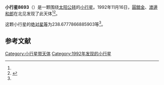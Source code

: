 {{Infobox planet
| bgcolour = #FFFFC0
| name = 8693 Matsuki
| symbol = 
| image = 
| caption = 
| discovery = yes
| discovery_ref = 
| discoverer = [[圓舘金|圓舘金]]、[[渡邊和郎|渡邊和郎]]
| discovery_site = [[北见|北见]] 
| discovered = 1992年11月16日
| designations = yes
| mp_name = 
| named_after = 
| alt_names = 1992 WH1/ 1958 RF / 1988 SB4
| mp_category = [[主带小行星|主带小行星]]
| orbit_ref = <ref name="a">[http://ssd.jpl.nasa.gov/sbdb.cgi?sstr=8693 8693 Matsuki] {{Wayback|url=http://ssd.jpl.nasa.gov/sbdb.cgi?sstr=8693 |date=20210807213339 }}，小行星數據庫瀏覽器（JPL Small-Body Database Browser）－[[美国国家航空航天局|美国国家航空航天局]]喷气推进实验室</ref>
| epoch = 2456400.5 (2013年4月18日更新)
| aphelion = {{convert|2.785352234453291|AU|km|3|abbr=on|lk=out}}
| perihelion = {{convert|2.026749673671411|AU|km|3|abbr=on}}
| semimajor = {{convert|2.406050954062351|AU|km|3|abbr=on}}
| eccentricity = 0.157644741
| period = 1363.187696 [[日|日]]<br />3.73[[儒略年|儒略年]]
| avg_speed = 
| inclination = 6.931821051608883
| asc_node = 127.7995412110428
| mean_anomaly = 
| arg_peri = 238.6777866885903
| satellites = 
| physical_characteristics = yes
| dimensions = 
| mass = 
| density = 
| surface_grav = 
| escape_velocity = 
| sidereal_day = 
| axial_tilt = 
| pole_ecliptic_lat = 
| pole_ecliptic_lon = 
| albedo = 
| temperatures= 
| temp_name1 = 
| mean_temp_1 = 
| max_temp_1 = 
| temp_name2 = 
| max_temp_2 = 
| spectral_type = 
| abs_magnitude = 238.6777866885903
}}

'''小行星8693'''（{{lang-en|8693 Matsuki}}）是一颗围绕[[太阳|太阳]][[公转|公转]]的[[小行星|小行星]]。1992年11月16日，[[圓舘金|圓舘金]]、[[渡邊和郎|渡邊和郎]]在北见发现了此天体<ref name="a" /><ref>{{cite news|title=小行星列表|url=http://cfa-www.harvard.edu/iau/lists/NumberedMPs.txt|accessdate=2013-07-08|newspaper=哈佛大学|archive-date=2008-05-17|archive-url=https://web.archive.org/web/20080517010638/http://cfa-www.harvard.edu/iau/lists/NumberedMPs.txt|dead-url=no}}</ref>。

这颗小行星的[[绝对星等|绝对星等]]为238.6777866885903等<ref name="a" />。

==参考文献==
{{reflist}}
{{Minor Planet Number|[[小行星8692|小行星8692]]|[[小行星8694|小行星8694]]}}

{{小天体}}

[[Category:小行星带天体|Category:小行星带天体]]
[[Category:1992年发现的小行星|Category:1992年发现的小行星]]


{{asteroid-stub}}